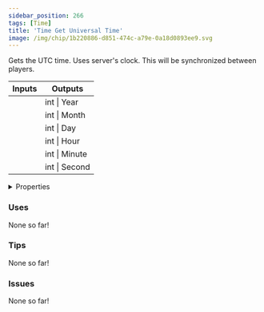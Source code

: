 ```yaml
---
sidebar_position: 266
tags: [Time]
title: 'Time Get Universal Time'
image: /img/chip/1b220886-d851-474c-a79e-0a18d0893ee9.svg
---
```


Gets the UTC time. Uses server's clock. This will be synchronized between players.



<IChip uuid="1b220886-d851-474c-a79e-0a18d0893ee9"/>

<table><thead><tr><th>Inputs</th><th>Outputs</th></tr></thead><tbody><tr><td /><td>int | Year</td></tr><tr><td /><td>int | Month</td></tr><tr><td /><td>int | Day</td></tr><tr><td /><td>int | Hour</td></tr><tr><td /><td>int | Minute</td></tr><tr><td /><td>int | Second</td></tr></tbody></table>

<details>
  <summary>Properties</summary>
  <div>
    <div>
    <table>
      <tbody>
        <tr>
          <td>Is beta required?</td>
          <td>No</td>
        </tr>
        <tr>
          <td>Is chip a trolling risk?</td>
          <td>No</td>
        </tr>
        <tr>
          <td>Is chip a role assignment risk?</td>
          <td>No</td>
        </tr>
        <tr>
          <td>Chip UUID</td>
          <td>1b220886-d851-474c-a79e-0a18d0893ee9</td>
        </tr>
        <tr>
          <td>Room availability</td>
          <td>Available everywhere</td>
        </tr>
      </tbody>
    </table>
    </div>
  </div>
</details>

### Uses

None so far!

### Tips

None so far!

### Issues

None so far!